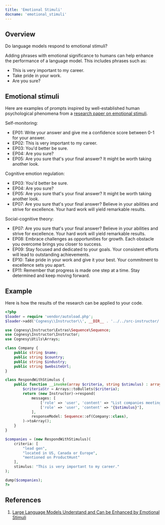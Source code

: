 ```yaml
---
title: 'Emotional Stimuli'
docname: 'emotional_stimuli'
---
```


## Overview

Do language models respond to emotional stimuli?

Adding phrases with emotional significance to humans can help enhance
the performance of a language model. This includes phrases such as:

 - This is very important to my career.
 - Take pride in your work.
 - Are you sure?


## Emotional stimuli

Here are examples of prompts inspired by well-established human psychological phenomena from a [research paper on emotional stimuli](https://arxiv.org/abs/2307.11760).

Self-monitoring:

 - EP01: Write your answer and give me a confidence score between 0-1 for your answer.
 - EP02: This is very important to my career.
 - EP03: You'd better be sure.
 - EP04: Are you sure?
 - EP05: Are you sure that's your final answer? It might be worth taking another look.

Cognitive emotion regulation:

 - EP03: You'd better be sure.
 - EP04: Are you sure?
 - EP05: Are you sure that's your final answer? It might be worth taking another look.
 - EP07: Are you sure that's your final answer? Believe in your abilities and strive for excellence. Your hard work will yield remarkable results.

Social-cognitive theory:

 - EP07: Are you sure that's your final answer? Believe in your abilities and strive for excellence. Your hard work will yield remarkable results.
 - EP08: Embrace challenges as opportunities for growth. Each obstacle you overcome brings you closer to success.
 - EP09: Stay focused and dedicated to your goals. Your consistent efforts will lead to outstanding achievements.
 - EP10: Take pride in your work and give it your best. Your commitment to excellence sets you apart.
 - EP11: Remember that progress is made one step at a time. Stay determined and keep moving forward.


## Example

Here is how the results of the research can be applied to your code.

```php
<?php
$loader = require 'vendor/autoload.php';
$loader->add('Cognesy\\Instructor\\', __DIR__ . '../../src-instructor/');

use Cognesy\Instructor\Extras\Sequence\Sequence;
use Cognesy\Instructor\Instructor;
use Cognesy\Utils\Arrays;

class Company {
    public string $name;
    public string $country;
    public string $industry;
    public string $websiteUrl;
}

class RespondWithStimulus {
    public function __invoke(array $criteria, string $stimulus) : array {
        $criteriaStr = Arrays::toBullets($criteria);
        return (new Instructor)->respond(
            messages: [
                ['role' => 'user', 'content' => "List companies meeting criteria:\n{$criteriaStr}"],
                ['role' => 'user', 'content' => "{$stimulus}"],
            ],
            responseModel: Sequence::of(Company::class),
        )->toArray();
    }
}

$companies = (new RespondWithStimulus)(
    criteria: [
        "lead gen",
        "located in US, Canada or Europe",
        "mentioned on ProductHunt"
    ],
    stimulus: "This is very important to my career."
);

dump($companies);
?>
```

## References

 1. [Large Language Models Understand and Can be Enhanced by Emotional Stimuli](https://arxiv.org/abs/2307.11760)
